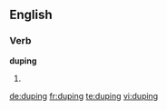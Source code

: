 
==English==

===Verb===
'''duping'''

# {{present participle of|dupe}}

[[de:duping]]
[[fr:duping]]
[[te:duping]]
[[vi:duping]]